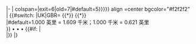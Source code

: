|-
| colspan={{{col|{{#switch:{{{1|}}}|exit=6|old=7|#default=5}}}}} align =center bgcolor="#f2f2f2" |<!--
对于不同国家采用不同颜色:
-->{{#switch: {{{country|}}}
|UK|GBR= {{Legend0|#0079c1|高速公路}}{{*}} {{Legend0|#00703c|主要道路}}{{*}} {{Legend0|white|次要道路|border=1px solid #000}}<br/>
|#default=1.000&nbsp;英里 = 1.609&nbsp;千米；1.000&nbsp;千米 = 0.621&nbsp;英里<br/>
}}<!--
默认颜色
-->{{legend0|#ddffdd|并行路段|border=1px solid #000}} • {{legend0|#d3d3d3|已关闭／取消| border=1px solid #000}} • {{legend0|#ffdddd|限制进入| border=1px solid #000}} • {{legend0|#ffdead|未开放| border=1px solid #000}}<!--
ADDITIONAL KEY
-->{{#if: {{{key|}}}|<br/>{{{key}}}|}}
|}<noinclude>

{{Documentation}}
<!-- PLEASE ADD CATEGORIES AND INTERWIKIS TO THE /doc SUBPAGE, THANKS -->
</noinclude>